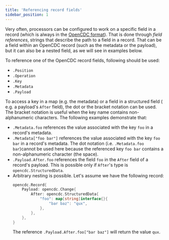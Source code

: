 ```yaml
---
title: 'Referencing record fields'
sidebar_position: 1
---
```


Very often, processors can be configured to work on a specific field in a
record (which is always in
the [OpenCDC format](/docs/features/opencdc-record.mdx)). That is done through
_field references_, strings that describe the path to a field in a record. That
can be a field within an OpenCDC record (such as the metadata or the payload),
but it can also be a nested field, as we will see in examples below.

To reference one of the OpenCDC record fields, following should be used:

* `.Position`
* `.Operation`
* `.Key`
* `.Metadata`
* `.Payload`

To access a key in a map (e.g. the metadata) or a field in a structured field (
e.g. a payload's `After` field), the dot or the bracket notation can be used.
The bracket notation is useful when the key name contains non-alphanumeric
characters. The following examples demonstrate that:

* `.Metadata.foo` references the value associated with the key `foo` in a
  record's metadata.
* `.Metadata["foo bar"]` references the value associated with the key `foo bar`
  in a record's metadata. The dot notation (i.e. `.Metadata.foo bar`)cannot be
  used here because the referenced key `foo bar` contains a non-alphanumeric
  character (the space).
* `.Payload.After.foo` references the field `foo` in the `After` field of a
  record's payload. This is possible only if `After`'s type
  is `opencdc.StructuredData`.
* Arbitrary nesting is possible. Let's assume we have the following record:
  ```go
  opencdc.Record{
      Payload: opencdc.Change{
          After: opencdc.StructuredData{
              "foo": map[string]interface{}{
                  "bar baz": "qux",
              },
          },
      },
  }
  ```
  The reference `.Payload.After.foo["bar baz"]` will return the value `qux`.
